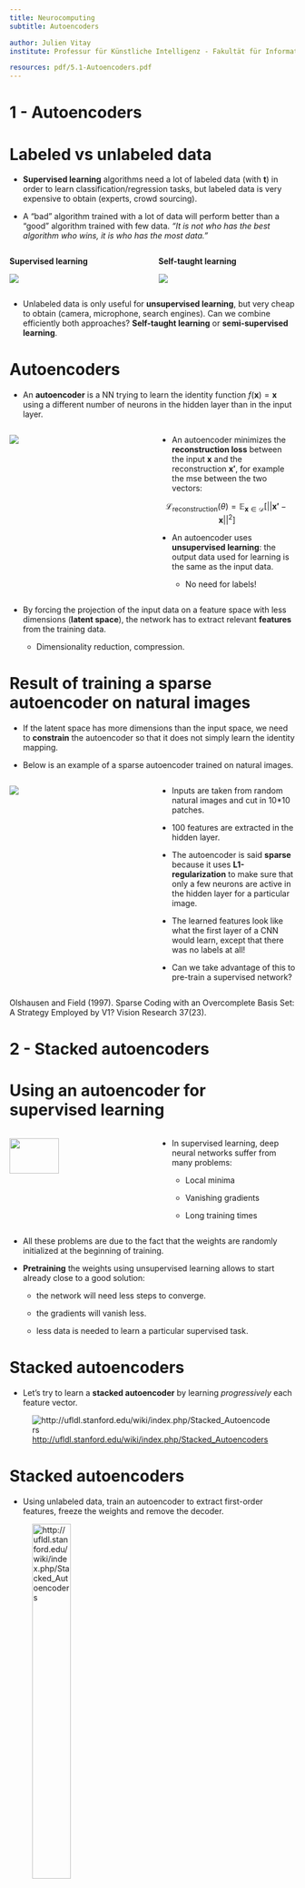 ```yaml
---
title: Neurocomputing
subtitle: Autoencoders

author: Julien Vitay
institute: Professur für Künstliche Intelligenz - Fakultät für Informatik

resources: pdf/5.1-Autoencoders.pdf
---
```


# 1 - Autoencoders

# Labeled vs unlabeled data

* **Supervised learning** algorithms need a lot of labeled data (with $\mathbf{t}$) in order to learn classification/regression tasks, but labeled data is very expensive to obtain (experts, crowd sourcing).

* A "bad" algorithm trained with a lot of data will perform better than a "good" algorithm trained with few data. *"It is not who has the best algorithm who wins, it is who has the most data."*

::: {.columns}
::: {.column width=50%}


**Supervised learning**

![](img/supervised.png)

:::
::: {.column width=50%}


**Self-taught learning**

![](img/selftaught.png)

:::
:::


* Unlabeled data is only useful for **unsupervised learning**, but very cheap to obtain (camera, microphone, search engines). Can we combine efficiently both approaches? **Self-taught learning** or **semi-supervised learning**.


# Autoencoders

* An **autoencoder** is a NN trying to learn the identity function $f(\mathbf{x}) = \mathbf{x}$ using a different number of neurons in the hidden layer than in the input layer.

::: {.columns}
::: {.column width=50%}


![](img/autoencoder3.png)

:::
::: {.column width=50%}


* An autoencoder minimizes the **reconstruction loss** between the input $\mathbf{x}$ and the reconstruction $\mathbf{x'}$, for example the mse between the two vectors:

$$
    \mathcal{L}_\text{reconstruction}(\theta) = \mathbb{E}_{\mathbf{x} \in \mathcal{D}} [ ||\mathbf{x'} - \mathbf{x}||^2 ]
$$

* An autoencoder uses **unsupervised learning**: the output data used for learning is the same as the input data.

    * No need for labels!

:::
:::


* By forcing the projection of the input data on a feature space with less dimensions (**latent space**), the network has to extract relevant **features** from the training data.

    * Dimensionality reduction, compression.


# Result of training a sparse autoencoder on natural images

* If the latent space has more dimensions than the input space, we need to **constrain** the autoencoder so that it does not simply learn the identity mapping.

* Below is an example of a sparse autoencoder trained on natural images.

::: {.columns}
::: {.column width=50%}


![](img/result-autoencoder.png)

:::
::: {.column width=50%}


* Inputs are taken from random natural images and cut in 10*10 patches.

* 100 features are extracted in the hidden layer.

* The autoencoder is said **sparse** because it uses **L1-regularization** to make sure that only a few neurons are active in the hidden layer for a particular image.

* The learned features look like what the first layer of a CNN would learn, except that there was no labels at all!

* Can we take advantage of this to pre-train a supervised network?

:::
:::


::: footer
Olshausen and Field (1997). Sparse Coding with an Overcomplete Basis Set: A Strategy Employed by V1? Vision Research 37(23).
:::


# 2 - Stacked autoencoders

# Using an autoencoder for supervised learning

::: {.columns}
::: {.column width=50%}


![](img/deep.svg){width=60%}

:::
::: {.column width=50%}


* In supervised learning, deep neural networks suffer from many problems:

    * Local minima

    * Vanishing gradients

    * Long training times

:::
:::


* All these problems are due to the fact that the weights are randomly initialized at the beginning of training.

* **Pretraining** the weights using unsupervised learning allows to start already close to a good solution:

    * the network will need less steps to converge.

    * the gradients will vanish less.

    * less data is needed to learn a particular supervised task.


# Stacked autoencoders

* Let's try to learn a **stacked autoencoder** by learning *progressively* each feature vector.

![<http://ufldl.stanford.edu/wiki/index.php/Stacked_Autoencoders>](img/stacked-autoencoder.png)


# Stacked autoencoders

* Using unlabeled data, train an autoencoder to extract first-order features, freeze the weights and remove the decoder.

![<http://ufldl.stanford.edu/wiki/index.php/Stacked_Autoencoders>](img/stacked1.png){width=40%}


# Stacked autoencoders

* Train another autoencoder on the same unlabeled data, but using the previous latent space as input/output.

![<http://ufldl.stanford.edu/wiki/index.php/Stacked_Autoencoders>](img/stacked2.png)


# Stacked autoencoders

* Repeat the operation as often as needed, and finish with a simple classifier using the labeled data.

![<http://ufldl.stanford.edu/wiki/index.php/Stacked_Autoencoders>](img/stacked3.png)



# Greedy layer-wise learning

::: {.columns}
::: {.column width=50%}


![<http://ufldl.stanford.edu/wiki/index.php/Stacked_Autoencoders>](img/stacked-autoencoder.png)

:::
::: {.column width=50%}


* This defines a **stacked autoencoder**, trained using **Greedy layer-wise** learning.

* Each layer progressively learns more and more complex features of the input data (edges - contour - forms - objects): **feature extraction**.

* This method allows to train a deep network on few labeled data: the network will not overfit, because the weights are already in the right region.

* It solves **gradient vanishing**, as the weights are already close to the optimal solution and will efficiently transmit the gradient backwards.

* One can keep the pre-trained weights fixed for the classification task or **fine-tune** all the weights as in a regular DNN.

:::
:::


# Application: Finding cats on the internet


::: {.columns}
::: {.column width=50%}


![](img/catnetwork.png)

:::
::: {.column width=50%}


* Andrew Ng and colleagues (Google, Stanford) used a similar technique to train a deep belief network on color images (200x200) taken from 10 million random unlabeled Youtube videos.

* Each layer was trained greedily. They used a particular form of autoencoder called **restricted Boltzmann machines** (RBM) and a couple of other tricks (receptive fields, contrast normalization).

* Training was distributed over 1000 machines (16.000 cores) and lasted for three days.

* There was absolutely no task: the network just had to watch youtube videos.

* After learning, they visualized what the neurons had learned.

:::
:::



::: footer
Quoc Le et al. (2013). Building High-level Features Using Large Scale Unsupervised Learning. ICASSP. <http://ieeexplore.ieee.org/document/6639343>
:::

# Application: Finding cats on the internet


::: {.columns}
::: {.column width=50%}

![](img/catfinder.png)

:::
::: {.column width=50%}


![](img/catneuron.jpg)

:::
:::


* After training, some neurons had learned to respond uniquely to faces, or to cats, without ever having been instructed to.

* The network can then be fine-tuned for classification tasks, improving the pre-AlexNet state-of-the-art on ImageNet by 70%.

::: footer
Quoc Le et al. (2013). Building High-level Features Using Large Scale Unsupervised Learning. ICASSP.
:::

# 3 - Deep autoencoders

# Deep autoencoders


::: {.columns}
::: {.column width=40%}


* Autoencoders are not restricted to a single hidden layer.

* The **encoder** goes from the input space $\mathbf{x}$ to the latent space $\mathbf{z}$.

$$
    \mathbf{z} = g_\phi(\mathbf{x})
$$

* The **decoder** goes from the latent space $\mathbf{z}$ to the output space $\mathbf{x'}$.

$$
    \mathbf{x'} = f_\theta(\mathbf{z})
$$

:::
::: {.column width=60%}

![Source: <https://lilianweng.github.io/lil-log/2018/08/12/from-autoencoder-to-beta-vae.html>](img/autoencoder-architecture.png)


:::
:::


* The **latent space** is a **bottleneck** layer of lower dimensionality, learning a compressed representation of the input which has to contain enough information in order to **reconstruct** the input.

* Both the encoder with weights $\phi$ and the decoder with weights $\theta$ try to minimize the **reconstruction loss**:

$$
\mathcal{L}_\text{reconstruction}(\theta, \phi) = \mathbb{E}_{\mathbf{x} \in \mathcal{D}} [ ||f_\theta(g_\phi(\mathbf{x})) - \mathbf{x}||^2 ]
$$

* Learning is **unsupervised**: we only need input data.


# Deep autoencoders


* The encoder and decoder can be anything: fully-connected, convolutional, recurrent, etc.

* When using convolutional layers, the decoder has to **upsample** the latent space: max-unpooling or transposed convolutions can be used as in segmentation networks.

![](img/convolutionalAE.png)

::: footer
Guo X, Liu X, Zhu E, Yin J. (2017). Deep Clustering with Convolutional Autoencoders. Neural Information Processing. doi:10.1007/978-3-319-70096-0_39
:::

# Semi-supervised learning

* In **semi-supervised** or **self-taught** learning, we can first train an autoencoder on huge amounts of unlabeled data, and then use the latent representations as an input to a shallow classifier on a small supervised dataset.

::: {.columns}
::: {.column width=50%}


![Source: <https://doi.org/10.1117/12.2303912>](img/semisupervised-autoencoder.png)

:::
::: {.column width=50%}


![](img/selftaught.png)

:::
:::


* A linear classifier might even be enough if the latent space is well trained.

* The weights of the encoder can be fine-tuned with backpropagation, or remain fixed.



# Denoising autoencoder

* A **denoising autoencoder** (DAE) is trained with noisy inputs (some pixels are dropped) but perfect desired outputs. It learns to suppress that noise.

![](img/denoisingautoencoder.png){width=60%}

![Source : <https://lilianweng.github.io/lil-log/2018/08/12/from-autoencoder-to-beta-vae.html>](img/denoisingautoencoder-result.png)

::: footer
Vincent et al. (2010). "Stacked Denoising Autoencoders: Learning Useful Representations in a Deep Network with a Local Denoising Criterion". JMLR.
:::


# Deep clustering

* **Clustering** algorithms (k-means, Gaussian Mixture Models, spectral clustering, etc) can be applied in the latent space to group data points into clusters.

* If you are lucky, the clusters may even correspond to classes.

![Source: <doi:10.1007/978-3-030-32520-6_55>](img/deepclustering.jpg)


# 4 - Variational autoencoders (VAE)


# Motivation


* Autoencoders are **deterministic**: after learning, the same input $\mathbf{x}$ will generate the same latent code $\mathbf{z}$ and the same reconstruction $\mathbf{\tilde{x}}$.

* Sampling the latent space generally generates non-sense reconstructions, because an autoencoder only learns data samples, it does not learn the underlying **probability distribution**.


![Source: <https://towardsdatascience.com/understanding-variational-autoencoders-vaes-f70510919f73>](img/autoencoder-limits.png)

# Data augmentation with autoencoders

* The main problem of supervised learning is to get enough annotated data.

* Being able to generate **new** images similar to the training examples would be extremely useful (data augmentation).

::: {.columns}
::: {.column width=45%}

![Source: <https://hackernoon.com/latent-space-visualization-deep-learning-bits-2-bd09a46920df>](img/vae-mnist.png)

:::
::: {.column width=55%}

![](img/vae-faces.jpg)

:::
:::


# Regularized latent space

* In order for this to work, we need to **regularize** the latent space:

    * Close points in the latent space should correspond to close images. 

* "Classical" L1 or L2 regularization does not ensure the regularity of the latent space.

![Source: <https://towardsdatascience.com/understanding-variational-autoencoders-vaes-f70510919f73>](img/vae-latentspace.png)


# Variational autoencoder

* The **variational autoencoder** (VAE) (Kingma and Ba, 2013) solves this problem by having the encoder represent the **probability distribution** $q_\phi(\mathbf{z}|\mathbf{x})$ instead of a point $\mathbf{z}$ in the latent space.

* This probability distribution is then **sampled** to obtain a vector $\mathbf{z}$ that will be passed to the decoder $p_\theta(\mathbf{z})$.

* The strong hypothesis is that the latent space follows a **normal distribution** with mean $\mathbf{\mu_x}$ and variance $\mathbf{\sigma_x}^2$. 
$$
    \mathbf{z} \sim \mathcal{N}(\mathbf{\mu_x}, \mathbf{\sigma_x}^2)
$$

* The two vectors $\mathbf{\mu_x}$ and $\mathbf{\sigma_x}^2$ are the outputs of the encoder.

![Source: <https://towardsdatascience.com/understanding-variational-autoencoders-vaes-f70510919f73>](img/vae-structure.png){width=80%}

::: footer
Kingma, D. P., and Welling, M. (2013). Auto-Encoding Variational Bayes. arXiv:1312.6114
:::


# Sampling from a normal distribution

::: {.columns}
::: {.column width=50%}


![](img/normaldistribution.svg)

:::
::: {.column width=50%}


* The normal distribution $\mathcal{N}(\mu, \sigma^2)$ is fully defined by its two parameters:

    * $\mu$ is the mean of the distribution.

    * $\sigma^2$ is its variance.

:::
:::


* The **probability density function** (pdf) of the normal distribution is defined by the Gaussian function:

$$
    f(x; \mu, \sigma) = \frac{1}{\sqrt{2\,\pi\,\sigma^2}} \, e^{-\displaystyle\frac{(x - \mu)^2}{2\,\sigma^2}}
$$ 

* A sample $x$ will likely be close to $\mu$, with a deviation defined by $\sigma^2$.

* It can be obtained using a sample of the **standard normal distribution** $\mathcal{N}(0, 1)$:

$$x = \mu + \sigma \, \xi \; \; \text{with} \; \xi \sim \mathcal{N}(0, 1)$$


# Variational autoencoder

* Architecture of the VAE:

    1. The encoder $q_\phi(\mathbf{z}|\mathbf{x})$ outputs the parameters $\mathbf{\mu_x}$ and $\mathbf{\sigma_x}^2$ of a normal distribution $\mathcal{N}(\mathbf{\mu_x}, \mathbf{\sigma_x}^2)$.

    2. We sample one vector $\mathbf{z}$ from this distribution: $\mathbf{z} \sim \mathcal{N}(\mathbf{\mu_x}, \mathbf{\sigma_x}^2)$.

    3. The decoder $p_\theta(\mathbf{z})$ reconstructs the input.

* Open questions:

    1. Which loss should we use and how do we regularize?

    2. Does backpropagation still work?

![](img/vae-structure.png){width=60%}


# Loss function of a VAE

* The **loss function** used in a VAE is of the form:

$$
    \mathcal{L}(\theta, \phi) = \mathcal{L}_\text{reconstruction}(\theta, \phi) + \mathcal{L}_\text{regularization}(\phi)
$$ 

* The first term is the usual **reconstruction loss** of an autoencoder which depends on both the encoder and the decoder.

* One could simply compute the **mse** (summed over all pixels) between the input and the reconstruction:

$$ \mathcal{L}_\text{reconstruction}(\theta, \phi) = \mathbb{E}_{\mathbf{x} \in \mathcal{D}, \mathbf{z} \sim q_\phi(\mathbf{z}|\mathbf{x})} [ ||p_\theta(\mathbf{z}) - \mathbf{x}||^2 ]$$

* In the expectation, $\mathbf{x}$ is sampled from the dataset $\mathcal{D}$ while $\mathbf{z}$ is sampled from the encoder $q_\phi(\mathbf{z}|\mathbf{x})$.

* In (Kingma et al., 2013), pixels values are normalized between 0 and 1, the decoder uses the logistic activation function for its output layer and the binary cross-entropy loss function is used:

$$ \mathcal{L}_\text{reconstruction}(\theta, \phi) = \mathbb{E}_{\mathbf{x} \in \mathcal{D}, \mathbf{z} \sim q_\phi(\mathbf{z}|\mathbf{x})} [ - \log p_\theta(\mathbf{z})]$$

* The justification comes from variational inference and evidence lower-bound optimization (ELBO) but is out of the scope of this lecture.

# Regularization term

* The second term is the **regularization term** for the latent space, which only depends on the encoder with weights $\phi$:

$$
    \mathcal{L}_\text{regularization}(\phi) = \text{KL}(q_\phi(\mathbf{z}|\mathbf{x}) || \mathcal{N}(\mathbf{0}, \mathbf{1})) = \text{KL}(\mathcal{N}(\mathbf{\mu_x}, \mathbf{\sigma_x}^2) || \mathcal{N}(\mathbf{0}, \mathbf{1}))
$$

* It is defined as the **Kullback-Leibler divergence** between the output of the encoder and the standard normal distribution $\mathcal{N}(\mathbf{0}, \mathbf{1})$.

* Think of it as a statistical "distance" between the distribution $q_\phi(\mathbf{z}|\mathbf{x})$ and the distribution $\mathcal{N}(\mathbf{0}, \mathbf{1})$.

* The principle is not very different from L2-regularization, where we want the weights to be as close as possible from 0.

* Here we want the encoder to be as close as possible from $\mathcal{N}(\mathbf{0}, \mathbf{1})$.

# Regularization term

* Why do we want the latent distributions to be close from $\mathcal{N}(\mathbf{0}, \mathbf{1})$ for **all** inputs $\mathbf{x}$?
$$
    \mathcal{L}(\theta, \phi) = \mathcal{L}_\text{reconstruction}(\theta, \phi) + \text{KL}(q_\phi(\mathbf{z}|\mathbf{x}) || \mathcal{N}(\mathbf{0}, \mathbf{1}))
$$ 

* By forcing the distributions to be close, we avoid "holes" in the latent space: we can move smoothly from one distribution to another without generating **non-sense** reconstructions.

![Source: <https://towardsdatascience.com/understanding-variational-autoencoders-vaes-f70510919f73>](img/vae-regularization.png)


# Why not regularize the mean and variance?

* To make $q_\phi(\mathbf{z}|\mathbf{x})$ close from $\mathcal{N}(\mathbf{0}, \mathbf{1})$, one could minimize the Euclidian distance in the **parameter space**:

$$
    \mathcal{L}(\theta, \phi) = \mathcal{L}_\text{reconstruction}(\theta, \phi) +  (||\mathbf{\mu_x}||^2 + ||\mathbf{\sigma_x} - 1||^2)
$$ 

* However, this does not consider the **overlap** between the distributions.

* The two pairs of distributions below have the same distance between their means (0 and 1) and the same variance (1 and 10 respectively).

* The distributions on the left are very different from each other, but the distance in the parameter space is the same.

![](img/naturalgradient.png){width=60%}

# Kullback-Leibler divergence


* The **KL divergence** between two random distributions $X$ and $Y$ measures the **statistical distance** between them.

* It describes, on average, how likely a sample from $X$ could come from $Y$:

$$
    \text{KL}(X ||Y) = \mathbb{E}_{x \sim X}[- \log \frac{P(Y=x)}{P(X=x)}]
$$

![](img/crossentropy.svg){width=70%}


* When the two distributions are equal almost anywhere, the KL divergence is 0. Otherwise it is positive.

* **Minimizing the KL divergence between two distributions makes them close in the statistical sense**. 


# Kullback-Leibler divergence

* The advantage of minimizing the KL of $q_\phi(\mathbf{z}|\mathbf{x})$ with $\mathcal{N}(0, 1)$ is that the KL takes a **closed form**, i.e. there is no need to compute the expectation over all possible latent representations $\mathbf{z}$:

$$
    \mathcal{L}_\text{regularization}(\phi) = \text{KL}(q_\phi(\mathbf{z}|\mathbf{x}) || \mathcal{N}(\mathbf{0}, \mathbf{1})) = \mathbb{E}_{\mathbf{x} \in \mathcal{D}, \mathbf{z} \sim q_\phi(\mathbf{z}|\mathbf{x})}[- \log \frac{f_{0, 1}(\mathbf{z}|\mathbf{x})}{q_\phi(\mathbf{z}|\mathbf{x})}]
$$

* If $\mathbf{\mu_x}$ and  $\mathbf{\sigma_x}$ have $K$ elements (dimension of the latent space), the KL can be expressed as:

$$
    \mathcal{L}_\text{regularization}(\phi) = \mathbb{E}_{\mathbf{x} \in \mathcal{D}}[\dfrac{1}{2} \, \sum_{k=1}^K (\mathbf{\sigma_x} + \mathbf{\mu_x}^2 -1 - \log \mathbf{\sigma_x})]
$$

* The KL is very easy to differentiate w.r.t $\mathbf{\mu_x}$ and  $\mathbf{\sigma_x}$, i.e. w.r.t $\phi$!

* In practice, the encoder predicts the vectors $\mathbf{\mu_x}$ and $\Sigma_\mathbf{x} = \log \mathbf{\sigma_x}$, so the loss becomes:

$$
    \mathcal{L}_\text{regularization}(\phi) = \dfrac{1}{2} \, \sum_{k=1}^K (\exp \Sigma_\mathbf{x} + \mathbf{\mu_x}^2 -1 - \Sigma_\mathbf{x})
$$

::: footer
See <https://wiseodd.github.io/techblog/2016/12/10/variational-autoencoder/>
:::

# Regularization

* Regularization tends to create a "gradient" over the information encoded in the latent space. 

* A point of the latent space sampled between the means of two encoded distributions should be decoded in an image in between the two training images.


![](img/vae-regularization2.png){width=65%}

# Reparameterization trick

::: {.columns}
::: {.column width=50%}


* The second problem is that backpropagation does not work through the sampling operation.

* It is easy to backpropagate the gradient of the loss function through the decoder until the sample $\mathbf{z}$.

* But how do you backpropagate to the outputs of the encoder: $\mathbf{\mu_x}$ and $\mathbf{\sigma_x}$?

:::
::: {.column width=50%}


![](img/vae-structure.png)

:::
:::


::: {.columns}
::: {.column width=50%}


* Modifying slightly $\mathbf{\mu_x}$ or $\mathbf{\sigma_x}$ may not change at all the sample $\mathbf{z} \sim \mathcal{N}(\mathbf{\mu_x}, \mathbf{\sigma_x}^2)$, so you cannot estimate any gradient.

$$\frac{\partial \mathbf{z}}{\partial \mathbf{\mu_x}} = \; ?$$

:::
::: {.column width=50%}


![](img/normaldistribution.svg)

:::
:::


# Reparameterization trick

* Backpropagation does not work through a **sampling** operation, because it is not differentiable. 

$$\mathbf{z} \sim \mathcal{N}(\mathbf{\mu_x}, \mathbf{\sigma_x}^2)$$

* The **reparameterization trick** consists in taking a sample $\xi$ out of $\mathcal{N}(0, 1)$ and reconstruct $\mathbf{z}$ with:

$$\mathbf{z} = \mathbf{\mu_x} + \mathbf{\sigma_x} \, \xi \qquad \text{with} \qquad \xi \sim \mathcal{N}(0, 1)$$

![Source: <https://towardsdatascience.com/understanding-variational-autoencoders-vaes-f70510919f73>](img/vae-reparameterization.png)


# Reparameterization trick

* The sampled value $\xi \sim \mathcal{N}(0, 1)$ becomes just another input to the neural network.


![Source: <https://towardsdatascience.com/understanding-variational-autoencoders-vaes-f70510919f73>](img/vae-reparameterization2.png){width=60%}



* It allows to transform $\mathbf{\mu_x}$ and $\mathbf{\sigma_x}$ into a sample $\mathbf{z}$ of $\mathcal{N}(\mathbf{\mu_x}, \mathbf{\sigma_x}^2)$:

$$\mathbf{z} = \mathbf{\mu_x} + \mathbf{\sigma_x} \, \xi$$


* We do not need to backpropagate through $\xi$, as there is no parameter to learn!

* The neural network becomes differentiable end-to-end, backpropagation will work.


# Variational autoencoder

::: {.columns}
::: {.column width=50%}


* A variational autoencoder is an autoencoder where the latent space represents a probability distribution $q_\phi(\mathbf{z} | \mathbf{x})$ using the mean $\mathbf{\mu_x}$ and standard deviation $\mathbf{\sigma_x}$ of a normal distribution.

* The latent space can be sampled to generate new images using the decoder $p_\theta(\mathbf{z})$.

* KL regularization and the reparameterization trick are essential to VAE.

:::
::: {.column width=50%}


![Source: <https://ijdykeman.github.io/ml/2016/12/21/cvae.html>](img/vae-structure.svg)

:::
:::



$$\begin{aligned}
    \mathcal{L}(\theta, \phi) &= \mathcal{L}_\text{reconstruction}(\theta, \phi) + \mathcal{L}_\text{regularization}(\phi) \\
    &= \mathbb{E}_{\mathbf{x} \in \mathcal{D}, \xi \sim \mathcal{N}(0, 1)} [ - \log p_\theta(\mathbf{\mu_x} + \mathbf{\sigma_x} \, \xi) + \dfrac{1}{2} \, \sum_{k=1}^K (\mathbf{\sigma_x} + \mathbf{\mu_x}^2 -1 - \log \mathbf{\sigma_x})] \\
\end{aligned}$$



# Variational autoencoder

* The two main applications of VAEs in **unsupervised learning** are:

1. **Dimensionality reduction**: projecting high dimensional data (images) onto a smaller space, for example a 2D space for visualization.

2. **Generative modeling**: generating samples from the same distribution as the training data (data augmentation, deep fakes) by sampling on the manifold.

::: {.columns}
::: {.column width=60%}

![](img/vae_mnist.png)


:::
::: {.column width=40%}

![Source: <https://blog.keras.io/building-autoencoders-in-keras.html>](img/vae_digits_manifold.png){width=80%}

:::
:::



# DeepFake

{{< youtube JbzVhzNaTdI >}}


<https://github.com/iperov/DeepFaceLab>




# DeepFake

* During training, **one** encoder and **two** decoders learns to reproduce the face of each person.

![](img/deepfakes_01.png){width=40%}


* When generating the deepfake, the decoder of person B is used on the latent representation of person A.

![](img/deepfakes_02.png){width=40%}


::: footer
<https://www.alanzucconi.com/2018/03/14/understanding-the-technology-behind-deepfakes/>
:::


# $\beta$-VAE

* VAE does not use a regularization parameter to balance the reconstruction and regularization losses. What happens if you do?

$$\begin{aligned}
    \mathcal{L}(\theta, \phi) &= \mathcal{L}_\text{reconstruction}(\theta, \phi) + \beta \, \mathcal{L}_\text{regularization}(\phi) \\
    &= \mathbb{E}_{\mathbf{x} \in \mathcal{D}, \xi \sim \mathcal{N}(0, 1)} [ - \log p_\theta(\mathbf{\mu_x} + \mathbf{\sigma_x} \, \xi) + \dfrac{\beta}{2} \, \sum_{k=1}^K (\mathbf{\sigma_x} + \mathbf{\mu_x}^2 -1 - \log \mathbf{\sigma_x})] \\
\end{aligned}$$

* Using $\beta > 1$ puts emphasis on learning statistically independent latent factors.

* The $\beta$-VAE allows to **disentangle** the latent variables, i.e. manipulate them individually to vary only one aspect of the image (pose, color, gender, etc.).

![](img/betavae-results.png){width=70%}


::: footer
Higgins et al. (2016). beta-VAE: Learning Basic Visual Concepts with a Constrained Variational Framework. <https://openreview.net/forum?id=Sy2fzU9gl>
:::

# VQ-VAE

* Deepmind researchers proposed VQ-VAE-2, a hierarchical VAE using vector-quantized priors able to generate high-resolution images.

::: {.columns}
::: {.column width=50%}


![](img/vqvae.png)

:::
::: {.column width=50%}


![](img/vqvae-results.png)

![](img/vqvae-results.gif)

:::
:::


::: footer
Razavi A, Oord A van den, Vinyals O. 2019. Generating Diverse High-Fidelity Images with VQ-VAE-2. arXiv:190600446
:::

# Conditional variational autoencoder (CVAE)

* What if we provide the labels to the encoder and the decoder during training?

![Source: <https://ijdykeman.github.io/ml/2016/12/21/cvae.html>](img/cvae-structure.svg){width=70%}


::: footer
Sohn, K., Lee, H., and Yan, X. (2015). “Learning Structured Output Representation using Deep Conditional Generative Models,” NIPS 28.
:::

# Conditional variational autoencoder (CVAE)

* When trained with labels, the **conditional variational autoencoder** (CVAE) becomes able to sample many images of the same class.

![Source: <https://ijdykeman.github.io/ml/2016/12/21/cvae.html>](img/cvae-generation.svg){width=80%}


::: footer
Sohn, K., Lee, H., and Yan, X. (2015). “Learning Structured Output Representation using Deep Conditional Generative Models,” NIPS 28.
:::

# CVAE on MNIST

* CVAE allows to sample as many samples of a given class as we want: **data augmentation**.

![Source: <https://ijdykeman.github.io/ml/2016/12/21/cvae.html>](img/cvae-mnist.png){width=50%}


# CVAE on shapes

* The condition does not need to be a label, it can be a shape or another image (passed through another encoder).

![Source: <https://hci.iwr.uni-heidelberg.de/content/variational-u-net-conditional-appearance-and-shape-generation>](img/cvae-shape.png){width=50%}



# 5 - Variational inference (optional)

# Learning probability distributions from samples

::: {.columns}
::: {.column width=60%}

* The input data $X$ comes from an unknown distribution $P(X)$. The training set $\mathcal{D}$ is formed by **samples** of that distribution.

* Learning the distribution of the data means learning a **parameterized distribution** $p_\theta(X)$ that is as close as possible from the true distribution $P(X)$.

* The parameterized distribution could be a family of known distributions (e.g. normal) or a neural network with a softmax output layer.

:::
::: {.column width=40%}

![Source: <https://machinelearningmastery.com/probability-density-estimation/>](img/kerneldensityestimation.png)

:::
:::


* This means that we want to minimize the KL between the two distributions:

$$\min_\theta \, \text{KL}(P(X) || p_\theta(X)) = \mathbb{E}_{x \sim P(X)} [- \log \dfrac{p_\theta(X=x)}{P(X=x)}]$$

* The problem is that we do not know $P(X)$ as it is what we want to learn, so we cannot estimate the KL directly.


# Supervised learning

::: {.columns}
::: {.column width=65%}

* In supervised learning, we are learning the **conditional probability** $P(T | X)$ of the targets given the inputs, i.e. what is the probability of having the label $T=t$ given the input $X=x$.

* A NN with a softmax output layer represents the parameterized distribution $p_\theta(T | X)$.

* The KL between the two distributions is:

$$\text{KL}(P(T | X) || p_\theta(T | X)) = \mathbb{E}_{x, t \sim \mathcal{D}} [- \log \dfrac{p_\theta(T=t | X=x)}{P(T=t | X=x)}]$$

:::
::: {.column width=35%}

![](img/mlp.svg)

:::
:::



* With the properties of the log, we know that the KL is the cross-entropy minus the entropy of the data:

$$\begin{aligned}
\text{KL}(P(T | X) || p_\theta(T | X)) &= \mathbb{E}_{x, t \sim \mathcal{D}} [- \log p_\theta(T=t | X=x)]  - \mathbb{E}_{x, t \sim \mathcal{D}} [- \log P(T=t | X=x)] \\
&\\
    & = H(P(T | X), p_\theta(T |X)) - H(P(T|X)) \\
\end{aligned}$$

# Supervised learning

* Kullback-Leibler divergence between the model and the data:

$$\begin{aligned}
\text{KL}(P(T | X) || p_\theta(T | X)) & = H(P(T | X), p_\theta(T |X)) - H(P(T|X)) \\
\end{aligned}$$

* When we minimize the KL by applying gradient descent on the parameters $\theta$, only the cross-entropy will change, as the data does not depends on the model:

$$\begin{aligned}
\nabla_\theta \, \text{KL}(P(T | X) || p_\theta(T | X))  & = \nabla_\theta \, H(P(T | X), p_\theta(T |X)) - \nabla_\theta \,  H(P(T|X)) \\
    &\\
     & = \nabla_\theta \, H(P(T | X), p_\theta(T |X)) \\
     & \\
     & = \nabla_\theta \, \mathbb{E}_{x, t \sim \mathcal{D}} [-  \log p_\theta(T=t | X=x) ]\\
\end{aligned}$$

* Minimizing the cross-entropy (negative log likelihood) of the model on the data is the same as minimizing the KL between the two distributions in supervised learning!

* We were actually minimizing the KL all along.


# Maximum likelihood estimation

* When trying to learn the distribution $P(X)$ of the data directly, we could use the same trick:

$$\nabla_\theta \, \text{KL}(P(X) || p_\theta(X)) = \nabla_\theta \, H(P(X), p_\theta(X))  = \nabla_\theta \, \mathbb{E}_{x \sim X} [- \log p_\theta(X=x)]$$

i.e. maximize the log-likelihood of the model on the data $X$.

* If we use $N$ data samples to estimate the expectation, we notice that:

$$
\mathbb{E}_{x \sim X} [\log p_\theta(X=x)] \approx \dfrac{1}{N} \, \sum_{i=1}^N \log p_\theta(X=x_i) = \dfrac{1}{N} \, \log \prod_{i=1}^N p_\theta(X=x_i) = \dfrac{1}{N} \, \log L(\theta)
$$

is indeed the log-likelihood of the model on the data that we maximized in **maximum likelihood estimation**.

# Curse of dimensionality

* The problem is that images are **highly-dimensional** (one dimension per pixel), so we would need astronomical numbers of samples to estimate the gradient (once): **curse of dimensionality**. 

![Source: <https://dibyaghosh.com/blog/probability/highdimensionalgeometry.html>](img/cursedimensionality.png)

* MLE does not work well in high-dimensional spaces.

* We need to work in a much lower-dimensional space.


# Manifolds

::: {.columns}
::: {.column width=60%}

* Images are not random samples of the pixel space: **natural images** are embedded in a much lower-dimensional space called a **manifold**.

* A manifold is a **locally Euclidian** topological space of lower dimension.

* The surface of the earth is locally flat and 2D, but globally spherical and 3D.

* If we have a **generative model** telling us how a point on the manifold $z$ maps to the image space ($P(X | z)$), we would only need to learn the distribution of the data in the lower-dimensional **latent space**.

:::
::: {.column width=40%}

![Source: <https://en.wikipedia.org/wiki/Manifold>](img/manifold.png)

:::
:::



# Generative model

::: {.columns}
::: {.column width=70%}

* The low-dimensional **latent variables** $z$ are the actual cause for the observations $X$.

* Given a sample $z$ on the manifold, we can train a **generative model** $p_\theta(X | z)$ to recreate the input $X$.

* $p_\theta(X | z)$ is the **decoder**: given a latent representation $z$, what is the corresponding observation $X$?

:::
::: {.column width=30%}

![Source: <https://blog.evjang.com/2016/08/variational-bayes.html>](img/latentvariable.png)


:::
:::


* If we learn the distribution $p_\theta(z)$ of the manifold (latent space), we can infer the distribution of the data $p_\theta(X)$ using that model:

$$p_\theta(X) = \mathbb{E}_{z \sim p_\theta(z)} [p_\theta(X | z)] = \int_z p_\theta(X | z) \, p_\theta(z) \, dz$$

* Problem: we do not know $p_\theta(z)$, as the only data we see is $X$: $z$ is called a **latent variable** because it explains the data but is hidden.

# Variational inference

* To estimate $p_\theta(z)$, we could again marginalize over $X$:


$$p_\theta(z) = \mathbb{E}_{x \sim p_\theta(X)} [p_\theta(z | x)] = \int_x p_\theta(z | x) \, p_\theta(x) \, dx$$

* $p_\theta(z | x)$ is the **encoder**: given an input $x \sim p_\theta(X)$, what is its latent representation $z$?

* The Bayes rule tells us:

$$p_\theta(z | x) = p_\theta(x |z) \, \dfrac{p_\theta(z)}{p_\theta(x)}$$

* The posterior probability (encoder) $p_\theta(z | X)$ depends on the model (decoder) $p_\theta(X|z)$, the prior (assumption) $p_\theta(z)$ and the evidence (data) $p_\theta(X)$.

* We get: 

$$p_\theta(z) = \mathbb{E}_{x \sim p_\theta(X)} [p_\theta(x |z) \, \dfrac{p_\theta(z)}{p_\theta(x)}]$$


# Variational inference

* The posterior is **untractable** as it would require to integrate over all possible inputs $x \sim p_\theta(X)$:

$$p_\theta(z) = \mathbb{E}_{x \sim p_\theta(X)} [p_\theta(x |z) \, \dfrac{p_\theta(z)}{p_\theta(x)}] = \int_x p_\theta(x |z) \, p_\theta(z) \, dx$$

* **Variational inference** proposes to approximate the true encoder $p_\theta(z | x)$ by another parameterized distribution $q_\phi(z|x)$. 

![Source: <https://lilianweng.github.io/lil-log/2018/08/12/from-autoencoder-to-beta-vae.html>](img/VAE-graphical-model.png){width=60%}

* The decoder $p_\theta(x |z)$ generates observations $x$ from a latent representation $x$ with parameters $\theta$.

* The encoder $q_\phi(z|x)$ estimates the latent representation $z$ of a generated observation $x$. It should approximate $p_\theta(z | x)$ with parameters $\phi$.


# Variational inference

* To make $q_\phi(z| X)$ close from $p_\theta(z | X)$, we minimize their KL divergence:

$$\begin{aligned}
\text{KL}(q_\phi(z|X) || p_\theta(z | X) ) &= \mathbb{E}_{z \sim q_\phi(z|X)} [- \log \dfrac{p_\theta(z | X)}{q_\phi(z|X)}]\\
\end{aligned}$$

* Note that we sample the latent representations from the learned encoder $q_\phi(z|X)$ (imagination).

* As $p_\theta(z | X) = p_\theta(X |z) \, \dfrac{p_\theta(z)}{p_\theta(X)}$, we get:

$$\begin{aligned}
\text{KL}(q_\phi(z|X) || p_\theta(z | X) ) &= \mathbb{E}_{z \sim q_\phi(z|X)} [- \log \dfrac{p_\theta(X | z) \, p_\theta(z)}{q_\phi(z|X) \, p_\theta(X)}]\\
&=\mathbb{E}_{z \sim q_\phi(z|X)} [- \log \dfrac{p_\theta(z)}{q_\phi(z|X)}] - \mathbb{E}_{z \sim q_\phi(z|X)} [- \log p_\theta(X)]  \\
&+ \mathbb{E}_{z \sim q_\phi(z|X)} [- \log p_\theta(X | z)]\\
\end{aligned}$$

* $p_\theta(X)$ does not depend on $z$, so its expectation w.r.t $z$ is constant:

$$\begin{aligned}
\text{KL}(q_\phi(z|X) || p_\theta(z | X) ) &= \text{KL}(q_\phi(z|X) || p_\theta(z)) + \log p_\theta(X) + \mathbb{E}_{z \sim q_\phi(z|X)} [- \log p_\theta(X | z)]\\
\end{aligned}$$


# Evidence lower bound

* We rearrange the terms:

$$\begin{aligned}
\log p_\theta(X) - \text{KL}(q_\phi(z|X) || p_\theta(z | X) ) &=  - \mathbb{E}_{z \sim q_\phi(z|X)} [- \log p_\theta(X | z)] - \text{KL}(q_\phi(z|X) || p_\theta(z))\\
\end{aligned}$$

* Training the **encoder** means that we **minimize** $\text{KL}(q_\phi(z|X) || p_\theta(z | X) )$.

* Training the **decoder** means that we **maximize** $\log p_\theta(X)$ (log-likelihood of the model).

* Training the encoder and decoder together means that we **maximize**:

$$ \text{ELBO}(\theta, \phi) = \log p_\theta(X) - \text{KL}(q_\phi(z|X) || p_\theta(z | X) )$$

* The KL divergence is always positive or equal to 0, so we have:

$$\text{ELBO}(\theta, \phi) \leq \log p_\theta(X)$$

* This term is called  the **evidence lower bound** (ELBO): by maximizing it, we also maximize the untractable evidence $\log p_\theta(X)$, which is what we want to do.

# Variational inference

* The trick is that the right-hand term of the equation gives us a tractable definition of the ELBO term:

$$\begin{aligned}
\text{ELBO}(\theta, \phi) &=  \log p_\theta(X) - \text{KL}(q_\phi(z|X) || p_\theta(z | X) ) \\
&\\
&= - \mathbb{E}_{z \sim q_\phi(z|X)} [- \log p_\theta(X | z)] - \text{KL}(q_\phi(z|X) || p_\theta(z))
\end{aligned}$$


* What happens when we **minimize** the negative ELBO? 

$$ \mathcal{L}(\theta, \phi) = - \text{ELBO}(\theta, \phi) = \mathbb{E}_{z \sim q_\phi(z|X)} [- \log p_\theta(X | z)] + \text{KL}(q_\phi(z|X) || p_\theta(z))$$

* $\mathbb{E}_{z \sim q_\phi(z|X)} [- \log p_\theta(X | z)]$ is the **reconstruction loss** of the decoder $p_\theta(X | z)$:

    * Given a sample $z$ of the encoder $q_\phi(z|X)$, minimize the negative log-likelihood of the reconstruction $p_\theta(X | z)$.

* $\text{KL}(q_\phi(z|X) || p_\theta(z))$ is the **regularization loss** for the encoder: 

    * The latent distribution $q_\phi(z|X)$ should be too far from the **prior** $p_\theta(z)$.



# Variational autoencoders

* **Variational autoencoders** use $\mathcal{N}(0, 1)$ as a prior for the latent space, but any other prior could be used. 

$$\begin{aligned}
    \mathcal{L}(\theta, \phi) &= \mathcal{L}_\text{reconstruction}(\theta, \phi) + \mathcal{L}_\text{regularization}(\phi) \\
    &\\
    &= \mathbb{E}_{\mathbf{x} \in \mathcal{D}, \mathbf{z} \sim q_\phi(\mathbf{z}|\mathbf{x})} [ - \log p_\theta(\mathbf{z})] + \text{KL}(q_\phi(\mathbf{z}|\mathbf{x}) || \mathcal{N}(\mathbf{0}, \mathbf{1}))\\
\end{aligned}$$

* The reparameterization trick and the fact that the KL between normal distributions has a closed form allow us to use backpropagation end-to-end.

* The encoder $q_\phi(z|X)$ and decoder $p_\theta(X | z)$ are neural networks in a VAE, but other parametrized distributions can be used (e.g. in physics).

::: {.columns}
::: {.column width=50%}


![Source: <https://lilianweng.github.io/lil-log/2018/08/12/from-autoencoder-to-beta-vae.html>](img/VAE-graphical-model.png)


:::
::: {.column width=50%}


![Source: <https://ijdykeman.github.io/ml/2016/12/21/cvae.html>](img/vae-reparameterization2.png)


:::
:::
